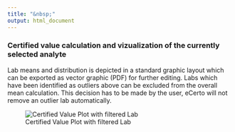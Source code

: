 ```yaml
---
title: "&nbsp;"
output: html_document
---
```

### Certified value calculation and vizualization of the currently selected analyte

Lab means and distribution is depicted in a standard graphic layout which can be exported as vector graphic (PDF) for further editing. Labs which have been identified as outliers above can be excluded from the overall mean calculation. This decision has to be made by the user, eCerto will not remove an outlier lab automatically.

![Certified Value Plot with filtered Lab](C_Modul_Fig1.png)